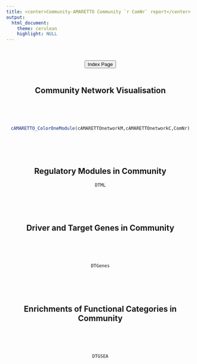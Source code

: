 ```yaml
---
title: <center>Community-AMARETTO Community `r ComNr` report</center>
output: 
  html_document:
    theme: cerulean
    highlight: NULL
---
```


<center>

<br><br>
<a href="../index.html"><button type="button"  class="btn btn-primary">Index Page</button></a>
<br><br>

## Community Network Visualisation
<br><br><br>
```r
cAMARETTO_ColorOneModule(cAMARETTOnetworkM,cAMARETTOnetworkC,ComNr)
```
<br><br><br>

## Regulatory Modules in Community
```r
DTML
```
<br><br><br>

## Driver and Target Genes in Community
<br><br><br>
```r
DTGenes
```
<br><br><br>

## Enrichments of Functional Categories in Community
<br><br><br>
```r
DTGSEA
```
<br><br><br>

</center>